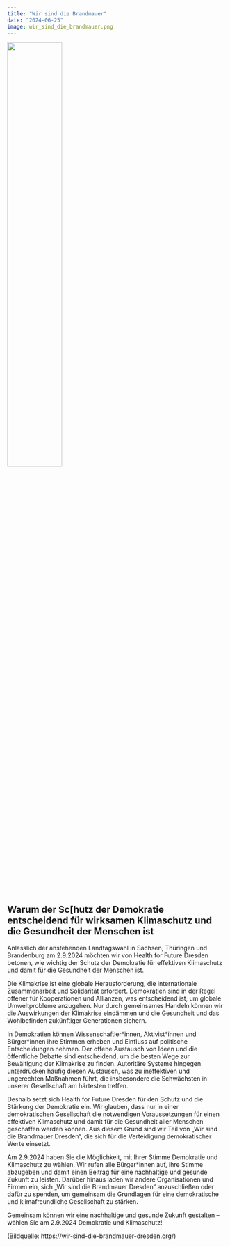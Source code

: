 ```yaml
---
title: "Wir sind die Brandmauer"
date: "2024-06-25"
image: wir_sind_die_brandmauer.png
---
```


![](wir_sind_die_brandmauer.png){width='50%' fig-align='center'}

## Warum der Sc[hutz der Demokratie entscheidend für wirksamen Klimaschutz und die Gesundheit der Menschen ist

Anlässlich der anstehenden Landtagswahl in Sachsen, Thüringen und Brandenburg am 2.9.2024 möchten wir von Health for Future Dresden betonen, wie wichtig der Schutz der Demokratie für effektiven Klimaschutz und damit für die Gesundheit der Menschen ist. 

Die Klimakrise ist eine globale Herausforderung, die internationale Zusammenarbeit und Solidarität erfordert. Demokratien sind in der Regel offener für Kooperationen und Allianzen, was entscheidend ist, um globale Umweltprobleme anzugehen. Nur durch gemeinsames Handeln können wir die Auswirkungen der Klimakrise eindämmen und die Gesundheit und das Wohlbefinden zukünftiger Generationen sichern.

In Demokratien können Wissenschaftler\*innen, Aktivist\*innen und Bürger\*innen ihre Stimmen erheben und Einfluss auf politische Entscheidungen nehmen. Der offene Austausch von Ideen und die öffentliche Debatte sind entscheidend, um die besten Wege zur Bewältigung der Klimakrise zu finden. Autoritäre Systeme hingegen unterdrücken häufig diesen Austausch, was zu ineffektiven und ungerechten Maßnahmen führt, die insbesondere die Schwächsten in unserer Gesellschaft am härtesten treffen.

Deshalb setzt sich Health for Future Dresden für den Schutz und die Stärkung der Demokratie ein. Wir glauben, dass nur in einer demokratischen Gesellschaft die notwendigen Voraussetzungen für einen effektiven Klimaschutz und damit für die Gesundheit aller Menschen geschaffen werden können. Aus diesem Grund sind wir Teil von „Wir sind die Brandmauer Dresden“, die sich für die Verteidigung demokratischer Werte einsetzt.

Am 2.9.2024 haben Sie die Möglichkeit, mit Ihrer Stimme Demokratie und Klimaschutz zu wählen. Wir rufen alle Bürger*innen auf, ihre Stimme abzugeben und damit einen Beitrag für eine nachhaltige und gesunde Zukunft zu leisten. Darüber hinaus laden wir andere Organisationen und Firmen ein, sich „Wir sind die Brandmauer Dresden“ anzuschließen oder dafür zu spenden, um gemeinsam die Grundlagen für eine demokratische und klimafreundliche Gesellschaft zu stärken.

Gemeinsam können wir eine nachhaltige und gesunde Zukunft gestalten – wählen Sie am 2.9.2024 Demokratie und Klimaschutz!

(Bildquelle: https://wir-sind-die-brandmauer-dresden.org/)